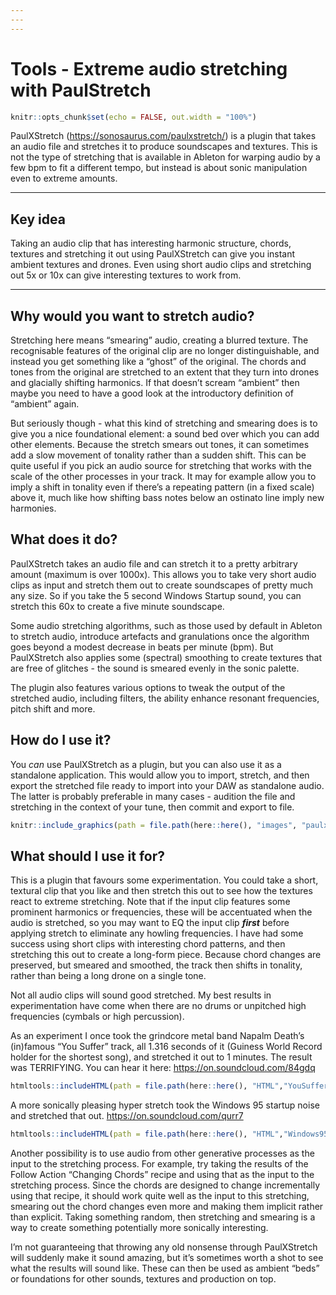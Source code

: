 ```yaml
---
---
---
```


# Tools - Extreme audio stretching with PaulStretch

```r
knitr::opts_chunk$set(echo = FALSE, out.width = "100%")
```

PaulXStretch (<https://sonosaurus.com/paulxstretch/>) is a plugin that takes an audio file and stretches it to produce soundscapes and textures. This is not the type of stretching that is available in Ableton for warping audio by a few bpm to fit a different tempo, but instead is about sonic manipulation even to extreme amounts.

------------------------------------------------------------------------

## Key idea {.unnumbered}

Taking an audio clip that has interesting harmonic structure, chords, textures and stretching it out using PaulXStretch can give you instant ambient textures and drones. Even using short audio clips and stretching out 5x or 10x can give interesting textures to work from.

------------------------------------------------------------------------

## Why would you want to stretch audio?

Stretching here means "smearing" audio, creating a blurred texture. The recognisable features of the original clip are no longer distinguishable, and instead you get something like a "ghost" of the original. The chords and tones from the original are stretched to an extent that they turn into drones and glacially shifting harmonics. If that doesn't scream "ambient" then maybe you need to have a good look at the introductory definition of "ambient" again.

But seriously though - what this kind of stretching and smearing does is to give you a nice foundational element: a sound bed over which you can add other elements. Because the stretch smears out tones, it can sometimes add a slow movement of tonality rather than a sudden shift. This can be quite useful if you pick an audio source for stretching that works with the scale of the other processes in your track. It may for example allow you to imply a shift in tonality even if there's a repeating pattern (in a fixed scale) above it, much like how shifting bass notes below an ostinato line imply new harmonies.

## What does it do?

PaulXStretch takes an audio file and can stretch it to a pretty arbitrary amount (maximum is over 1000x). This allows you to take very short audio clips as input and stretch them out to create soundscapes of pretty much any size. So if you take the 5 second Windows Startup sound, you can stretch this 60x to create a five minute soundscape.

Some audio stretching algorithms, such as those used by default in Ableton to stretch audio, introduce artefacts and granulations once the algorithm goes beyond a modest decrease in beats per minute (bpm). But PaulXStretch also applies some (spectral) smoothing to create textures that are free of glitches - the sound is smeared evenly in the sonic palette.

The plugin also features various options to tweak the output of the stretched audio, including filters, the ability enhance resonant frequencies, pitch shift and more.

## How do I use it?

You *can* use PaulXStretch as a plugin, but you can also use it as a standalone application. This would allow you to import, stretch, and then export the stretched file ready to import into your DAW as standalone audio. The latter is probably preferable in many cases - audition the file and stretching in the context of your tune, then commit and export to file.

```r
knitr::include_graphics(path = file.path(here::here(), "images", "paulxstretch_screenshot.png"))
```


## What should I use it for?

This is a plugin that favours some experimentation. You could take a short, textural clip that you like and then stretch this out to see how the textures react to extreme stretching. Note that if the input clip features some prominent harmonics or frequencies, these will be accentuated when the audio is stretched, so you may want to EQ the input clip ***first*** before applying stretch to eliminate any howling frequencies. I have had some success using short clips with interesting chord patterns, and then stretching this out to create a long-form piece. Because chord changes are preserved, but smeared and smoothed, the track then shifts in tonality, rather than being a long drone on a single tone.

Not all audio clips will sound good stretched. My best results in experimentation have come when there are no drums or unpitched high frequencies (cymbals or high percussion).

As an experiment I once took the grindcore metal band Napalm Death's (in)famous "You Suffer" track, all 1.316 seconds of it (Guiness World Record holder for the shortest song), and stretched it out to 1 minutes. The result was TERRIFYING. You can hear it here: <https://on.soundcloud.com/84gdq>

```r
htmltools::includeHTML(path = file.path(here::here(), "HTML","YouSuffer_stretched.html"))
```

A more sonically pleasing hyper stretch took the Windows 95 startup noise and stretched that out. <https://on.soundcloud.com/qurr7>

```r
htmltools::includeHTML(path = file.path(here::here(), "HTML","Windows95_stretched.html"))
```

Another possibility is to use audio from other generative processes as the input to the stretching process. For example, try taking the results of the Follow Action "Changing Chords" recipe and using that as the input to the stretching process. Since the chords are designed to change incrementally using that recipe, it should work quite well as the input to this stretching, smearing out the chord changes even more and making them implicit rather than explicit. Taking something random, then stretching and smearing is a way to create something potentially more sonically interesting.

I'm not guaranteeing that throwing any old nonsense through PaulXStretch will suddenly make it sound amazing, but it's sometimes worth a shot to see what the results will sound like. These can then be used as ambient "beds" or foundations for other sounds, textures and production on top.